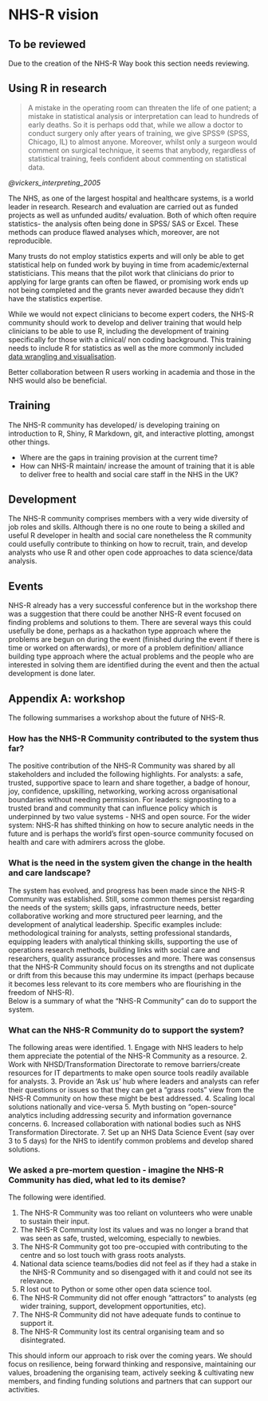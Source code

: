# NHS-R vision

:::{.callout-warning collapse=false appearance='default' icon=true}
## To be reviewed
Due to the creation of the NHS-R Way book this section needs reviewing.
:::


## Using R in research

> A mistake in the operating room can threaten the life of one patient; a mistake in statistical analysis or interpretation can lead to hundreds of early deaths. 
So it is perhaps odd that, while we allow a doctor to conduct surgery only after years of training, we give SPSS® (SPSS, Chicago, IL) to almost anyone. 
Moreover, whilst only a surgeon would comment on surgical technique, it seems that anybody, regardless of statistical training, feels confident about commenting on statistical data.

*@vickers_interpreting_2005*

The NHS, as one of the largest hospital and healthcare systems, is a world leader in research. 
Research and evaluation are carried out as funded projects as well as unfunded audits/ evaluation. Both of which often require statistics- the analysis often being done in SPSS/ SAS or Excel. 
These methods can produce flawed analyses which, moreover, are not reproducible. 

Many trusts do not employ statistics experts and will only be able to get statistical help on funded work by buying in
time from academic/external statisticians. 
This means that the pilot work that clinicians do prior to applying for large grants can often be flawed, or promising work ends up not being completed and the grants never awarded because they didn't have the statistics expertise.

While we would not expect clinicians to become expert coders, the NHS-R community should work to develop and deliver
training that would help clinicians to be able to use R, including the development of training specifically for those
with a clinical/ non coding background. 
This training needs to include R for statistics as well as the more commonly included [data wrangling and visualisation][intro_r].

Better collaboration between R users working in academia and those in the NHS would also be beneficial.

## Training

The NHS-R community has developed/ is developing training on introduction to R, Shiny, R Markdown, git, and interactive plotting, amongst other things. 

* Where are the gaps in training provision at the current time?
* How can NHS-R maintain/ increase the amount of training that it is able to deliver free to health and social care
staff in the NHS in the UK?

## Development 

The NHS-R community comprises members with a very wide diversity of job roles and skills. 
Although there is no one route to being a skilled and useful R developer in health and social care nonetheless the R community could usefully contribute to thinking on how to recruit, train, and develop analysts who use R and other open code approaches to data science/data analysis. 

## Events

NHS-R already has a very successful conference but in the workshop there was a suggestion that there could be another
NHS-R event focused on finding problems and solutions to them. 
There are several ways this could usefully be done, perhaps as a hackathon type approach where the problems are begun on during the event (finished during the event if there is time or worked on afterwards), or more of a problem definition/ alliance building type approach where the actual problems and the people who are interested in solving them are identified during the event and then the actual development is done later.

## Appendix A: workshop

The following summarises a workshop about the future of NHS-R.

### How has the NHS-R Community contributed to the system thus far?

The positive contribution of the NHS-R Community was shared by all stakeholders and included the following highlights.
For analysts: a safe, trusted, supportive space to learn and share together, a badge of honour, joy, confidence,
upskilling, networking, working across organisational boundaries without needing permission. 
For leaders: signposting to a trusted brand and community that can influence policy which is underpinned by two value systems - NHS and open source.
For the wider system: NHS-R has shifted thinking on how to secure analytic needs in the future and is perhaps the world’s first open-source community focused on health and care with admirers across the globe.

### What is the need in the system given the change in the health and care landscape?
The system has evolved, and progress has been made since the NHS-R Community was established. Still, some common themes persist regarding the needs of the system; skills gaps, infrastructure needs, better collaborative working and more structured peer learning, and the development of analytical leadership. 
Specific examples include: methodological training for analysts, setting professional standards, equipping leaders with analytical thinking skills, supporting the use of operations research methods, building links with social care and researchers, quality assurance processes and more. 
There was consensus that the NHS-R Community should focus on its strengths and not duplicate or drift from this because this may undermine its impact (perhaps because it becomes less relevant to its core members who are flourishing in the freedom of NHS-R).  
Below is a summary of what the "NHS-R Community" can do to support the system.

### What can the NHS-R Community do to support the system?

The following areas were identified.
1.	Engage with NHS leaders to help them appreciate the potential of the NHS-R Community as a resource.
2.	Work with NHSD/Transformation Directorate to remove barriers/create resources for IT departments to make open source tools readily available for analysts.
3.	Provide an ‘Ask us’ hub where leaders and analysts can refer their questions or issues so that they can get a "grass roots" view from the NHS-R Community on how these might be best addressed.
4.	Scaling local solutions nationally and vice-versa
5.	Myth busting on "open-source" analytics including addressing security and information governance concerns.
6.	Increased collaboration with national bodies such as NHS Transformation Directorate.
7.	Set up an NHS Data Science Event (say over 3 to 5 days) for the NHS to identify common problems and develop shared solutions.

### We asked a pre-mortem question - imagine the NHS-R Community has died, what led to its demise?

The following were identified.

1.	The NHS-R Community  was too reliant on volunteers who were unable to sustain their input.
2.	The NHS-R Community lost its values and was no longer a brand that was seen as safe, trusted, welcoming, especially to newbies.
3.	The NHS-R Community got too pre-occupied with contributing to the centre and so lost touch with grass roots analysts.
4.	National data science teams/bodies did not feel as if they had a stake in the NHS-R Community and so disengaged with it and could not see its relevance.
5.	R lost out to Python or some other open data science tool.
6.	The NHS-R Community did not offer enough "attractors" to analysts (eg wider training, support, development opportunities, etc).
7.	The NHS-R Community did not have adequate funds to continue to support it.
8.	The NHS-R Community  lost its central organising team and so disintegrated.

This should inform our approach to risk over the coming years. We should focus on resilience, being forward thinking and responsive, maintaining our values, broadening the organising team, actively seeking & cultivating new members, and finding funding solutions and partners that can support our activities.

[intro_r]: https://github.com/nhs-r-community/intro_r